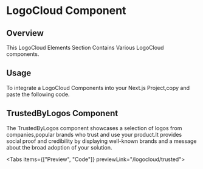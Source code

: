 
# LogoCloud Component

## Overview

This LogoCloud Elements Section Contains Various LogoCloud components.

## Usage

To integrate a LogoCloud Components into your Next.js Project,copy and paste the following code.

## TrustedByLogos Component

The TrustedByLogos component showcases a selection of logos from companies,popular brands who trust and use your product.It provides social proof and credibility by displaying well-known brands and a message about the broad adoption of your solution.

<Tabs items={["Preview", "Code"]} previewLink="/logocloud/trusted">
  <TabComponent label="Preview">
    <TrustedByLogos />
  </TabComponent>
  <TabComponent label="Code">
    <SourceCodeViewer componentPath="LogoCloud/TrustedByLogos.tsx" />
  </TabComponent>
</Tabs>
